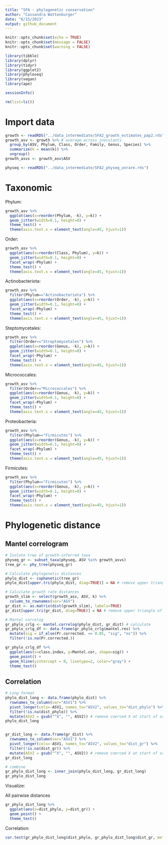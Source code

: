 ```yaml
---
title: "SFA - phylogenetic conservation"
author: "Cassandra Wattenburger"
date: "6/15/2023"
output: github_document
---
```


```r
knitr::opts_chunk$set(echo = TRUE)
knitr::opts_chunk$set(message = FALSE)
knitr::opts_chunk$set(warning = FALSE)
```

```r
library(tibble)
library(dplyr)
library(tidyr)
library(ggplot2)
library(phyloseq)
library(vegan)
library(ape)

sessionInfo()

rm(list=ls())
```

# Import data

```r
growth <- readRDS("../data_intermediate/SFA2_growth_estimates_pap2.rds")
growth_asv <- growth %>% # average across inoculants
  group_by(ASV, Phylum, Class, Order, Family, Genus, Species) %>% 
  summarize(k = mean(k)) %>% 
  ungroup()
growth_asvs <- growth_asv$ASV

physeq <- readRDS("../data_intermediate/SFA2_physeq_unrare.rds")
```

# Taxonomic

Phylum:

```r
growth_asv %>% 
  ggplot(aes(x=reorder(Phylum, -k), y=k)) +
  geom_jitter(width=0.1, height=0) +
  theme_test() +
  theme(axis.text.x = element_text(angle=45, hjust=1))
```

Order:

```r
growth_asv %>% 
  ggplot(aes(x=reorder(Class, Phylum), y=k)) +
  geom_jitter(width=0.1, height=0) +
  facet_wrap(~Phylum) +
  theme_test() +
  theme(axis.text.x = element_text(angle=45, hjust=1))
```

Actinobacteriota:

```r
growth_asv %>% 
  filter(Phylum=="Actinobacteriota") %>% 
  ggplot(aes(x=reorder(Order, -k), y=k)) +
  geom_jitter(width=0.1, height=0) +
  facet_wrap(~Phylum) +
  theme_test() +
  theme(axis.text.x = element_text(angle=45, hjust=1))
```

Steptomycetales:

```r
growth_asv %>% 
  filter(Order=="Streptomycetales") %>% 
  ggplot(aes(x=reorder(Genus, -k), y=k)) +
  geom_jitter(width=0.1, height=0) +
  facet_wrap(~Phylum) +
  theme_test() +
  theme(axis.text.x = element_text(angle=45, hjust=1))
```

Micrococcales:

```r
growth_asv %>% 
  filter(Order=="Micrococcales") %>% 
  ggplot(aes(x=reorder(Genus, -k), y=k)) +
  geom_jitter(width=0.1, height=0) +
  facet_wrap(~Phylum) +
  theme_test() +
  theme(axis.text.x = element_text(angle=45, hjust=1))
```


Proteobacteria:

```r
growth_asv %>% 
  filter(Phylum=="Firmicutes") %>% 
  ggplot(aes(x=reorder(Genus, -k), y=k)) +
  geom_jitter(width=0.1, height=0) +
  facet_wrap(~Phylum) +
  theme_test() +
  theme(axis.text.x = element_text(angle=45, hjust=1))
```


Firmicutes:

```r
growth_asv %>% 
  filter(Phylum=="Firmicutes") %>% 
  ggplot(aes(x=reorder(Genus, -k), y=k)) +
  geom_jitter(width=0.1, height=0) +
  facet_wrap(~Phylum) +
  theme_test() +
  theme(axis.text.x = element_text(angle=45, hjust=1))
```

# Phylogenetic distance

## Mantel correlogram

```r
# Isolate tree of growth-inferred taxa
physeq_gr <- subset_taxa(physeq, ASV %in% growth_asvs)
tree_gr <- phy_tree(physeq_gr)

# Calculate phylogenetic distances
phylo_dist <- cophenetic(tree_gr)
phylo_dist[upper.tri(phylo_dist, diag=TRUE)] = NA # remove upper triangle of dist (redundant)

# Calculate growth rate distances
growth_slim <- select(growth_asv, ASV, k) %>% 
  column_to_rownames(var="ASV")
gr_dist <- as.matrix(dist(growth_slim), labels=TRUE)
gr_dist[upper.tri(gr_dist, diag=TRUE)] = NA # remove upper triangle of dist (redundant)

# Mantel correlog
gr_phylo_crlg <- mantel.correlog(phylo_dist, gr_dist) # calculate
gr_phylo_crlg_df <- data.frame(gr_phylo_crlg$mantel.res) %>% 
  mutate(sig = if_else(Pr.corrected. <= 0.05, "sig", "ns")) %>% 
  filter(!is.na(Pr.corrected.))
```

```r
gr_phylo_crlg_df %>% 
  ggplot(aes(x=class.index, y=Mantel.cor, shape=sig)) +
  geom_point() +
  geom_hline(yintercept = 0, linetype=2, color="gray") +
  theme_test()

```

## Correlation

```r
# Long format
phylo_dist_long <- data.frame(phylo_dist) %>% 
  rownames_to_column(var="ASV1") %>% 
  pivot_longer(cols=-ASV1, names_to="ASV2", values_to="dist_phylo") %>% 
  filter(!is.na(dist_phylo)) %>% 
  mutate(ASV2 = gsub("^X", "", ASV2)) # remove coerced X at start of some ASV names
phylo_dist_long


gr_dist_long <- data.frame(gr_dist) %>% 
  rownames_to_column(var="ASV1") %>% 
  pivot_longer(cols=-ASV1, names_to="ASV2", values_to="dist_gr") %>% 
  filter(!is.na(dist_gr)) %>% 
  mutate(ASV2 = gsub("^X", "", ASV2)) # remove coerced X at start of some ASV names
gr_dist_long

# combine
gr_phylo_dist_long <- inner_join(phylo_dist_long, gr_dist_long)
gr_phylo_dist_long
```

Visualize:

All pairwise distances

```r
gr_phylo_dist_long %>% 
  ggplot(aes(x=dist_phylo, y=dist_gr)) +
  geom_point() +
  theme_test()
```

Correlation:

```r
cor.test(gr_phylo_dist_long$dist_phylo, gr_phylo_dist_long$dist_gr, method="pearson")
```


